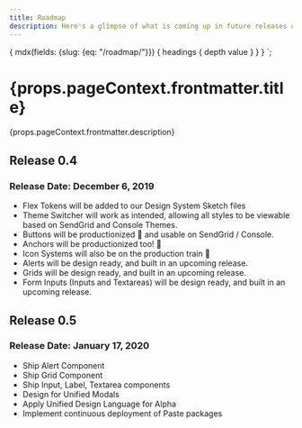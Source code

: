 ```yaml
---
title: Roadmap
description: Here's a glimpse of what is coming up in future releases of Paste. Unless explicitly mentioned, all roadmap dates are tentative and subject to change.
---
```



  {
    mdx(fields: {slug: {eq: "/roadmap/"}}) {
      headings {
        depth
        value
      }
    }
  }
`;

<contentwrapper>

<TableOfContents headings={props.data.mdx.headings} />

<content>

<h1>{props.pageContext.frontmatter.title}</h1>

<p>{props.pageContext.frontmatter.description}</p>

<Box>

## Release 0.4

### Release Date: December 6, 2019

- Flex Tokens will be added to our Design System Sketch files
- Theme Switcher will work as intended, allowing all styles to be viewable based on SendGrid and Console Themes.
- Buttons will be productionized 🎉 and usable on SendGrid / Console.
- Anchors will be productionized too! 🔗
- Icon Systems will also be on the production train 🚝
- Alerts will be design ready, and built in an upcoming release.
- Grids will be design ready, and built in an upcoming release.
- Form Inputs (Inputs and Textareas) will be design ready, and built in an upcoming release.

## Release 0.5

### Release Date: January 17, 2020

- Ship Alert Component
- Ship Grid Component
- Ship Input, Label, Textarea components
- Design for Unified Modals
- Apply Unified Design Language for Alpha
- Implement continuous deployment of Paste packages

</Box>

</content>

</contentwrapper>
